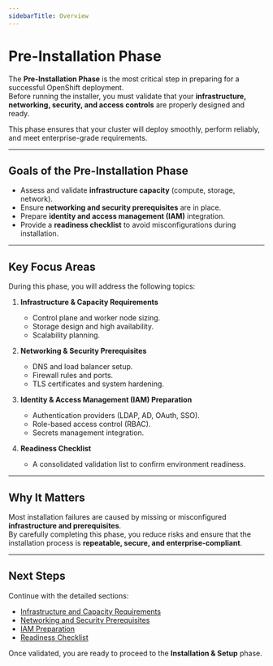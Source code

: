 ```yaml
---
sidebarTitle: Overview
---
```


# Pre-Installation Phase

The **Pre-Installation Phase** is the most critical step in preparing for a successful OpenShift deployment.  
Before running the installer, you must validate that your **infrastructure, networking, security, and access controls** are properly designed and ready.  

This phase ensures that your cluster will deploy smoothly, perform reliably, and meet enterprise-grade requirements.  

---

## Goals of the Pre-Installation Phase

- Assess and validate **infrastructure capacity** (compute, storage, network).  
- Ensure **networking and security prerequisites** are in place.  
- Prepare **identity and access management (IAM)** integration.  
- Provide a **readiness checklist** to avoid misconfigurations during installation.  

---

## Key Focus Areas

During this phase, you will address the following topics:

1. **Infrastructure & Capacity Requirements**  
   - Control plane and worker node sizing.  
   - Storage design and high availability.  
   - Scalability planning.  

2. **Networking & Security Prerequisites**  
   - DNS and load balancer setup.  
   - Firewall rules and ports.  
   - TLS certificates and system hardening.  

3. **Identity & Access Management (IAM) Preparation**  
   - Authentication providers (LDAP, AD, OAuth, SSO).  
   - Role-based access control (RBAC).  
   - Secrets management integration.  

4. **Readiness Checklist**  
   - A consolidated validation list to confirm environment readiness.  

---

## Why It Matters

Most installation failures are caused by missing or misconfigured **infrastructure and prerequisites**.  
By carefully completing this phase, you reduce risks and ensure that the installation process is **repeatable, secure, and enterprise-compliant**.  

---

## Next Steps

Continue with the detailed sections:  
- [Infrastructure and Capacity Requirements](./infrastructure-and-capacity-requirements)  
- [Networking and Security Prerequisites](./networking-and-security-prerequisites)  
- [IAM Preparation](./iam-preparation)  
- [Readiness Checklist](./environment-readiness-checklist)  

Once validated, you are ready to proceed to the **Installation & Setup** phase.  